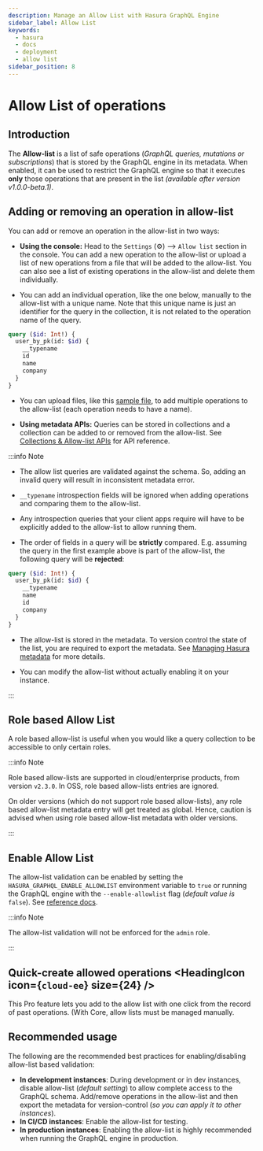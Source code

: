 ```yaml
---
description: Manage an Allow List with Hasura GraphQL Engine
sidebar_label: Allow List
keywords:
  - hasura
  - docs
  - deployment
  - allow list
sidebar_position: 8
---
```



# Allow List of operations

## Introduction

The **Allow-list** is a list of safe operations (_GraphQL queries, mutations or subscriptions_) that is stored by the
GraphQL engine in its metadata. When enabled, it can be used to restrict the GraphQL engine so that it executes **only**
those operations that are present in the list _(available after version v1.0.0-beta.1)_.

## Adding or removing an operation in allow-list

You can add or remove an operation in the allow-list in two ways:

- **Using the console:** Head to the `Settings` (⚙) --> `Allow list` section in the console. You can add a new operation
  to the allow-list or upload a list of new operations from a file that will be added to the allow-list. You can also
  see a list of existing operations in the allow-list and delete them individually.

- You can add an individual operation, like the one below, manually to the allow-list with a unique name. Note that this
  unique name is just an identifier for the query in the collection, it is not related to the operation name of the
  query.

```graphql
query ($id: Int!) {
  user_by_pk(id: $id) {
    __typename
    id
    name
    company
  }
}
```

- You can upload files, like this [sample file](https://gist.github.com/dsandip/8b1b4aa87708289d4c9f8fd9621eb025), to
  add multiple operations to the allow-list (each operation needs to have a name).

- **Using metadata APIs:** Queries can be stored in collections and a collection can be added to or removed from the
  allow-list. See [Collections & Allow-list APIs](/api-reference/metadata-api/query-collections.mdx) for API reference.

:::info Note

- The allow list queries are validated against the schema. So, adding an invalid query will result in inconsistent
  metadata error.

- `__typename` introspection fields will be ignored when adding operations and comparing them to the allow-list.

- Any introspection queries that your client apps require will have to be explicitly added to the allow-list to allow
  running them.

- The order of fields in a query will be **strictly** compared. E.g. assuming the query in the first example above is
  part of the allow-list, the following query will be **rejected**:

```graphql
query ($id: Int!) {
  user_by_pk(id: $id) {
    __typename
    name
    id
    company
  }
}
```

- The allow-list is stored in the metadata. To version control the state of the list, you are required to export the
  metadata. See [Managing Hasura metadata](/migrations-metadata-seeds/manage-metadata.mdx) for more details.

- You can modify the allow-list without actually enabling it on your instance.

:::

## Role based Allow List

A role based allow-list is useful when you would like a query collection to be accessible to only certain roles.

:::info Note

Role based allow-lists are supported in cloud/enterprise products, from version `v2.3.0`. In OSS, role based allow-lists
entries are ignored.

On older versions (which do not support role based allow-lists), any role based allow-list metadata entry will get
treated as global. Hence, caution is advised when using role based allow-list metadata with older versions.

:::

## Enable Allow List

The allow-list validation can be enabled by setting the `HASURA_GRAPHQL_ENABLE_ALLOWLIST` environment variable to `true`
or running the GraphQL engine with the `--enable-allowlist` flag (_default value is_ `false`). See
[reference docs](/deployment/graphql-engine-flags/reference.mdx#command-flags).

:::info Note

The allow-list validation will not be enforced for the `admin` role.

:::

## Quick-create allowed operations <HeadingIcon icon={`cloud-ee`} size={24} />

This Pro feature lets you add to the allow list with one click from the record of past operations. (With Core, allow
lists must be managed manually.

<Thumbnail src='/img/security/allowlist-add-new-op.png' alt='Hasura Cloud Console create new allowed operation' />

## Recommended usage

The following are the recommended best practices for enabling/disabling allow-list based validation:

- **In development instances**: During development or in dev instances, disable allow-list (_default setting_) to allow
  complete access to the GraphQL schema. Add/remove operations in the allow-list and then export the metadata for
  version-control (_so you can apply it to other instances_).
- **In CI/CD instances**: Enable the allow-list for testing.
- **In production instances**: Enabling the allow-list is highly recommended when running the GraphQL engine in
  production.
